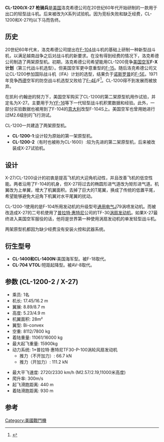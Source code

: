 {{Infobox Aircraft
  |name =X-27/CL-1200
  |caption = X-27唯一留下的木质模型
  |type=试验机/战斗机
  |manufacturer=[[洛克希德|洛克希德]]
  |image=File:X-27_mockup.jpg
  |first flight=无
  |designer=[[洛克希德|洛克希德]][[臭鼬工作室|臭鼬工作室]][[凯利·约翰逊|凯利·约翰逊]]
  |status=取消计划
  |primary user=[[美国空军|美国空军]]
  |produced=
  |number built=2架
  |unit cost=工程总开销240万美元（1970年）
}}

'''CL-1200/X-27''' '''枪骑兵'''是[[美国|美国]]洛克希德公司在20世纪60年代开始研制的一款用于出口的轻型战斗机。后来被改为X系列试验机。因为竞标失败和缺乏经费，CL-1200和X-27均以下马而告终。

== 历史 ==
20世纪60年代末，洛克希德公司提出在[[F-104|F-104]]战斗机的基础上研制一种新型战斗机，以满足越南战争之后对战斗机的新要求。在没有得到经费的情况下，洛克希德公司制造了两架原型机。初期，洛克希德公司希望能用CL-1200竞争[[美国空军|美国空军]]'''F-X计划'''（第三代战斗机选型）。但美国空军更中意重型的[[F-15|F-15]]。随后洛克希德公司又让CL-1200参加国际战斗机（IFA）计划的选型，结果负于[[诺斯罗普|诺斯罗普]]的[[F-5E|F-5E]]。1971年竞争[[西德|西德]]空军的防空战斗机选型又败给了[[F-4|F-4]]E/F<ref>{{Cite web |url=http://mil.qianlong.com/37076/2008/08/27/3943@4628475.htm |title=跨越30年的德国F-4F |accessdate=2009-03-31 |archive-date=2009-04-18 |archive-url=https://web.archive.org/web/20090418083112/http://mil.qianlong.com/37076/2008/08/27/3943%404628475.htm |dead-url=no }}</ref>。CL-1200得不到发展而被放弃。

在凯利·约翰逊的努力下，美国空军购买了CL-1200的第二架原型机用作试验，并定名为X-27。主要用于为[[F-16|YF-16]]等下一代轻型战斗机积累数据和经验。此外，一部分实验数据也被用到了F-104的[[意大利|意大利]]改型F-104S上。美国空军也曾用她进行过M2.6级别的飞行测试。

CL-1200一共建造了两架原型机。
*'''CL-1200-1''':设计较为原始的第一架原型机。
*'''CL-1200-2'''（有时也被称为CL-1600）:较为先进的第二架原型机，后来被改装成X-27试验机。

== 设计 ==
X-27/CL-1200设计的初衷是提高飞机的大迎角机动性，并且改善飞机的低空性能。两者沿用了F-104的机身，但X-27将过去的椭圆形进气道改为矩形进气道。机翼改为上单翼，增大了机翼面积。去掉了巨大的T尾翼，换成了传统的低置平尾，希望能够避免大迎角下机翼对水平尾翼的扰动。

CL-1200-1使用的是F-104所用发动机的升级型号[[通用电气|通用电气]]J79涡喷发动机。而被改造成X-27的二号机使用了[[普拉特·惠特尼|普拉特·惠特尼]]公司的TF-30[[涡扇发动机|涡扇发动机]]。如果X-27最终进入美国空军服役的话，他将是世界第一种使用涡扇发动机的单发轻型战斗机。

两架原型机都因为缺少经费没有安装火控和武器系统。

== 衍生型号 ==
*'''CL-1400和CL-1400N:'''美国海军型。被F-18取代。
*'''CL-704 VTOL:'''短距起降型。被AV-8取代。

== 参数 (CL-1200-2 / X-27) ==
*乘员: 1名
*机长: 17.45/16.2 m
*翼展: 8.89/8.7 m
*高度: 5.23/4.9 m
*机翼面积: 28m²
*翼型: Bi-convex
*空重: 8112/7800 kg
*着陆重量: 11061/16000 kg
*最大起飞重量: 15900kg
*动力系统: 1×普拉特·惠特尼TF30-P-100涡轮风扇发动机
**推力（不开加力）: 66.7 kN
**推力（开加力）: 111.2 kN

*最大平飞速度: 2720/2330 km/h (M2.57/2.19,11000米高度)
*爬升率: 300m/s
*起飞滑跑距离: 440 m
*着陆滑跑距离: 930 m

== 参考 ==
<references/>

{{Lockheed}}
{{X-planes}}

[[Category:美國戰鬥機|Category:美國戰鬥機]]